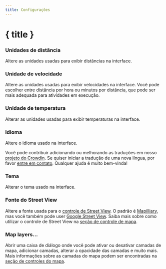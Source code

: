 ```yaml
---
title: Configurações
---
```


<script lang="ts">
</script>

# { title }

### <Ruler size="16" class="inline-block" style="margin-bottom: 2px" /> Unidades de distância

Altere as unidades usadas para exibir distâncias na interface.

### <Zap size="16" class="inline-block" style="margin-bottom: 2px" /> Unidade de velocidade

Altere as unidades usadas para exibir velocidades na interface.
Você pode escolher entre distância por hora ou minutos por distância, que pode ser mais adequada para atividades em execução.

### <Thermometer size="16" class="inline-block" style="margin-bottom: 2px" /> Unidade de temperatura

Alterar as unidades usadas para exibir temperaturas na interface.

### <Languages size="16" class="inline-block" style="margin-bottom: 2px" /> Idioma

Altere o idioma usado na interface.

<DocsNote>

Você pode contribuir adicionando ou melhorando as traduções em nosso <a href="https://crowdin.com/project/gpxstudio" target="_blank">projeto do Crowdin</a>.
Se quiser iniciar a tradução de uma nova língua, por favor <a href="#contact">entre em contato</a>.
Qualquer ajuda é muito bem-vinda!

</DocsNote>

### <Sun size="16" class="inline-block" style="margin-bottom: 2px" /> Tema

Alterar o tema usado na interface.

### <PersonStanding size="16" class="inline-block" style="margin-bottom: 2px" /> Fonte do Street View

Altere a fonte usada para o [controle de Street View](../map-controls).
O padrão é <a href="https://www.mapillary.com" target="_blank">Mapilliary</a>, mas você também pode user <a href="https://www.google.com/streetview/" target="_blank">Google Street View</a>.
Saiba mais sobre como utilizar o controle de Street View na [seção de controle de mapa](../map-controls).

### <Layers size="16" class="inline-block" style="margin-bottom: 2px" /> Map layers...

Abrir uma caixa de diálogo onde você pode ativar ou desativar camadas de mapa, adicionar camadas, alterar a opacidade das camadas e muito mais.
Mais informações sobre as camadas do mapa podem ser encontradas na [seção de controles do mapa](../map-controls).
